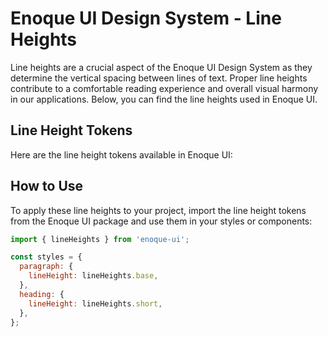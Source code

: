 
<Meta title="Tokens/Line Heights" />

# Enoque UI Design System - Line Heights

Line heights are a crucial aspect of the Enoque UI Design System as they determine the vertical spacing between lines of text. Proper line heights contribute to a comfortable reading experience and overall visual harmony in our applications. Below, you can find the line heights used in Enoque UI.

## Line Height Tokens

Here are the line height tokens available in Enoque UI:

<TokensGrid tokens={lineHeights} />

## How to Use

To apply these line heights to your project, import the line height tokens from the Enoque UI package and use them in your styles or components:

```jsx
import { lineHeights } from 'enoque-ui';

const styles = {
  paragraph: {
    lineHeight: lineHeights.base,
  },
  heading: {
    lineHeight: lineHeights.short,
  },
};
